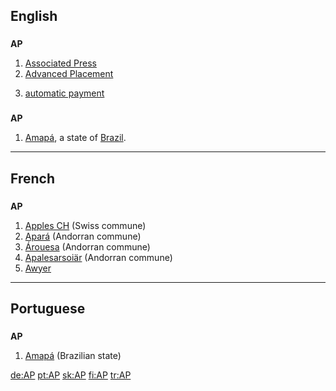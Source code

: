 ==English==

==={{initialism}}===
'''AP'''

# [[w:Associated Press|Associated Press]]
# [[w:Advanced Placement|Advanced Placement]]
# {{finance}} [[automatic payment]]
==={{abbreviation}}===
'''AP'''
#[[Amapá]], a state of [[Brazil]].
----

==French==

==={{abbreviation}}===
'''AP'''

# [[w:Apples CH|Apples CH]] (Swiss commune)
# [[w:Apará|Apará]] (Andorran commune)
# [[w:Árouesa|Árouesa]] (Andorran commune)
# [[w:Apalesarsoiär|Apalesarsoiär]] (Andorran commune)
# [[Awyer (RS)|Awyer]]

----

==Portuguese==

==={{abbreviation}}===
'''AP'''

# [[Amapá]] (Brazilian state)

[[de:AP]]
[[pt:AP]]
[[sk:AP]]
[[fi:AP]]
[[tr:AP]]